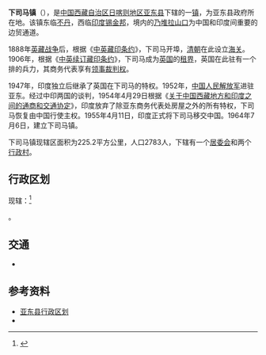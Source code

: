 {{中国乡级行政区
|景观照片文件名 = 
|景观照片描述 = 
|汉语拼音 = 
|其他语言 = 
|其他语言名称 = 
|旧称 = 
|地名出处 = 
|位置图文件名 = 
|位置图描述 = 
|自定义图片= 
|建置时间 = 
|政府驻地 = 
|毗邻 = 
|总面积 = 
|总人口 = 
|总人口年份 = 
|户籍人口 = 
|户籍人口年份 = 
|常住人口 = 
|常住人口年份 = 
|人口密度 = 
|GDP = 
|GDP年份 = 
|邮政编码 = 
|电话区号 = 892
|官方网站 = 
|网站名称 = 
|54/23/34/100/000}}
'''下司马镇'''（{{bo|z=ཤར་གསིང་མ་}}），是[[中国|中国]][[西藏自治区|西藏自治区]][[日喀则地区|日喀则地区]][[亚东县|亚东县]]下辖的一[[镇|镇]]，为亚东县政府所在地。该镇东临[[不丹|不丹]]，西临[[印度|印度]][[锡金邦|锡金邦]]，境内的[[乃堆拉山口|乃堆拉山口]]为中国和印度间重要的边贸通道。

1888年[[英藏战争|英藏战争]]后，根据《[[中英藏印条约|中英藏印条约]]》，下司马开埠，[[清朝|清朝]]在此设立[[海关|海关]]。1906年，根据《[[中英续订藏印条约|中英续订藏印条约]]》，下司马成为[[英国|英国]]的[[租界|租界]]，英国在此驻有一个排的兵力，其商务代表享有[[领事裁判权|领事裁判权]]。

1947年，印度独立后继承了英国在下司马的特权。1952年，[[中国人民解放军|中国人民解放军]]进驻亚东。经过中印两国的谈判，1954年4月29日根据《[[关于中国西藏地方和印度之间的通商和交通协定|关于中国西藏地方和印度之间的通商和交通协定]]》，印度放弃了除亚东商务代表处房屋之外的所有特权，下司马恢复由中国行使主权。1955年4月11日，印度正式将下司马移交中国。1964年7月6日，建立下司马镇。

下司马镇现辖区面积为225.2平方公里，人口2783人，下辖有一个[[居委会|居委会]]和两个[[行政村|行政村]]。

==行政区划==
现辖：<ref>{{PRC admin/ref sgc|54/23/34/100/000}}</ref>

{{PRC admin/children|54/23/34/100/000}}。

== 交通 ==
* {{中国国道名|562}}

==参考资料==
*[http://www.xzqh.org/quhua/54xz/2334yd.htm 亚东县行政区划]{{Wayback|url=http://www.xzqh.org/quhua/54xz/2334yd.htm |date=20200526210956 }}
*{{cite journal| author=王贵| title=对取消印度在江孜亚东特权的几点回忆| url=http://www.hprc.org.cn/pdf/JSLS200401013.pdf| format=PDF| journal=军事历史| year=2004年| issue=第1期| access-date=2018-01-12| archive-date=2018-01-12| archive-url=https://web.archive.org/web/20180112214704/http://www.hprc.org.cn/pdf/JSLS200401013.pdf| dead-url=no}}

{{PRC admin/navcat|54/23/34/100/000}}